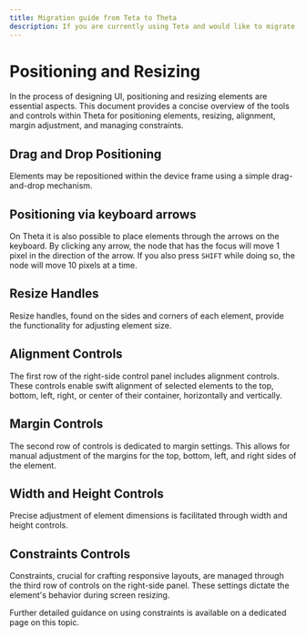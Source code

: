 ```yaml
---
title: Migration guide from Teta to Theta
description: If you are currently using Teta and would like to migrate your data to Theta, we offer a dedicated data migration service to make the      transition as smooth as possible.
---
```


# Positioning and Resizing

In the process of designing UI, positioning and resizing elements are essential aspects. 
This document provides a concise overview of the tools and controls within Theta for positioning elements, resizing, alignment, margin adjustment, and managing constraints.

<YouTube id="6gLcCfMVc_4" />

## Drag and Drop Positioning

Elements may be repositioned within the device frame using a simple drag-and-drop mechanism.

## Positioning via keyboard arrows

On Theta it is also possible to place elements through the arrows on the keyboard. By clicking any arrow, the node that has the focus will move 1 pixel in the direction of the arrow. If you also press `SHIFT` while doing so, the node will move 10 pixels at a time.

## Resize Handles

Resize handles, found on the sides and corners of each element, provide the functionality for adjusting element size.

## Alignment Controls

The first row of the right-side control panel includes alignment controls. These controls enable swift alignment of selected elements to the top, bottom, left, right, or center of their container, horizontally and vertically.

## Margin Controls

The second row of controls is dedicated to margin settings. This allows for manual adjustment of the margins for the top, bottom, left, and right sides of the element.

## Width and Height Controls

Precise adjustment of element dimensions is facilitated through width and height controls.

## Constraints Controls

Constraints, crucial for crafting responsive layouts, are managed through the third row of controls on the right-side panel. These settings dictate the element's behavior during screen resizing.

Further detailed guidance on using constraints is available on a dedicated page on this topic.
